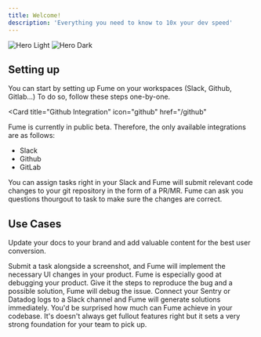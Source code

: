 ```yaml
---
title: Welcome!
description: 'Everything you need to know to 10x your dev speed'
---
```


<img
  className="block dark:hidden"
  src="/images/hero-light.svg"
  alt="Hero Light"
/>
<img
  className="hidden dark:block"
  src="/images/hero-dark.svg"
  alt="Hero Dark"
/>

## Setting up

You can start by setting up Fume on your workspaces (Slack, Github, Gitlab...) To do so, follow these steps one-by-one.

<Card
    title="Github Integration"
    icon="github"
    href="/github"
  >
</Card>
<Card
    title="GitLab Integration"
    icon="gitlab"
    href="gitlab"
>
</Card>
<Card
    title="Slack Integration"
    icon="slack"
    href="/slack"
  >
  </Card>

Fume is currently in public beta. Therefore, the only available integrations are as follows:
* Slack
* Github
* GitLab

You can assign tasks right in your Slack and Fume will submit relevant code changes to your git repository in the form of a PR/MR. Fume can ask you questions thourgout to task to make sure the changes are correct. 

## Use Cases

Update your docs to your brand and add valuable content for the best user conversion.

<CardGroup cols={2}>
  <Card
    title="UI & Copy Changes"
    icon="palette"
  >
    Submit a task alongside a screenshot, and Fume will implement the necessary UI changes in your product.
  </Card>
  <Card
    title="Bugs"
    icon="bug"
  >
    Fume is especially good at debugging your product. Give it the steps to reproduce the bug and a possible solution, Fume will debug the issue.
  </Card>
  <Card
    title="Error Logs"
    icon="screwdriver-wrench"
  >
    Connect your Sentry or Datadog logs to a Slack channel and Fume will generate solutions immediately.
  </Card>
  <Card
    title="New Features"
    icon="stars"
  >
    You'd be surprised how much can Fume achieve in your codebase. It's doesn't always get fullout features right but it sets a very strong foundation for your team to pick up.
  </Card>
</CardGroup>
